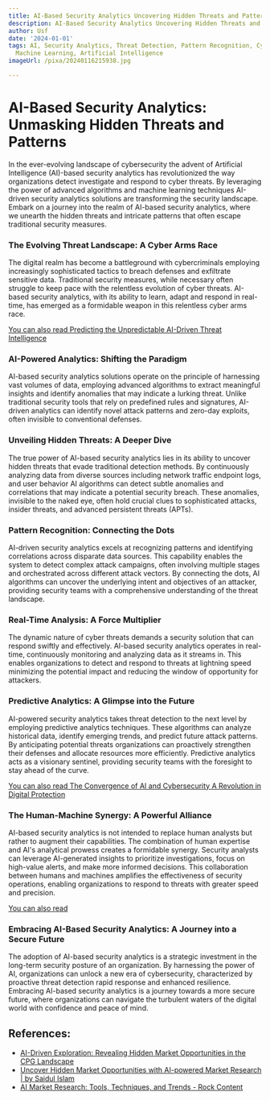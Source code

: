 ```yaml
---
title: AI-Based Security Analytics Uncovering Hidden Threats and Patterns
description: AI-Based Security Analytics Uncovering Hidden Threats and Patterns
author: Usf
date: '2024-01-01'
tags: AI, Security Analytics, Threat Detection, Pattern Recognition, Cybersecurity,
  Machine Learning, Artificial Intelligence
imageUrl: /pixa/20240116215938.jpg

---
```

# AI-Based Security Analytics: Unmasking Hidden  Threats and Patterns

In the ever-evolving landscape of cybersecurity the advent  of Artificial Intelligence (AI)-based security analytics has revolutionized the way organizations detect investigate and respond to cyber threats. By leveraging the  power  of  advanced algorithms and machine  learning techniques AI-driven security analytics solutions are  transforming the security landscape. Embark on a journey into the realm of AI-based security analytics, where  we unearth  the hidden threats and intricate patterns that often escape traditional security measures.

###  The Evolving Threat Landscape: A Cyber Arms Race

The digital realm has  become a battleground with cybercriminals  employing increasingly sophisticated tactics to breach defenses and  exfiltrate sensitive data. Traditional security measures, while necessary often struggle to keep pace with the relentless evolution of cyber threats. AI-based security analytics, with its ability to  learn, adapt and respond in real-time, has emerged as a formidable weapon in this relentless cyber arms race.

[You can also read Predicting the Unpredictable AI-Driven  Threat Intelligence](Predicting%20the%20Unpredictable%20AI-Driven%20Threat%20Intelligence)


### AI-Powered Analytics: Shifting the Paradigm

AI-based security analytics solutions  operate on  the principle of harnessing vast volumes of data,  employing advanced algorithms to  extract  meaningful  insights and  identify anomalies that may indicate a lurking threat. Unlike traditional security tools that rely on predefined rules and signatures, AI-driven analytics can identify novel attack  patterns and zero-day exploits,  often invisible to  conventional defenses.

### Unveiling Hidden Threats: A Deeper Dive

The true power of AI-based security analytics  lies in its ability to uncover hidden threats that  evade traditional detection methods. By continuously  analyzing data from diverse  sources including network traffic endpoint logs,  and user behavior AI algorithms can detect subtle  anomalies and correlations that may indicate a potential security breach. These anomalies, invisible to the naked eye, often hold crucial clues to sophisticated attacks, insider threats, and advanced persistent threats (APTs).

### Pattern Recognition: Connecting the Dots

AI-driven security analytics excels at recognizing patterns and identifying correlations across disparate data sources. This capability  enables  the system to  detect complex attack campaigns, often involving multiple stages and orchestrated across different attack  vectors. By connecting the dots, AI algorithms can uncover the  underlying intent and objectives of an attacker, providing security teams with  a comprehensive understanding of the threat landscape.

### Real-Time Analysis: A Force Multiplier

The dynamic nature  of cyber threats demands a security solution that can respond swiftly and effectively. AI-based security analytics operates  in real-time, continuously monitoring and analyzing data as it streams in. This enables organizations to detect and  respond to threats at lightning speed minimizing the potential impact and reducing the window of opportunity for attackers.

### Predictive Analytics:  A Glimpse into the Future

AI-powered security  analytics takes threat  detection to  the next level  by employing predictive analytics techniques. These  algorithms can analyze  historical data, identify emerging trends, and predict future attack patterns. By anticipating potential threats organizations can proactively strengthen their defenses and allocate resources more efficiently. Predictive analytics acts as a visionary sentinel, providing security teams with  the foresight to stay ahead of the curve.

[You can also read The Convergence of AI and Cybersecurity A Revolution in  Digital Protection](The%20Convergence%20of%20AI%20and%20Cybersecurity%20A%20Revolution%20in%20Digital%20Protection)


### The Human-Machine Synergy: A Powerful Alliance

AI-based security analytics is  not intended to replace human analysts but  rather to  augment their capabilities. The combination of human expertise and AI's analytical prowess creates a formidable synergy. Security analysts can leverage AI-generated insights to prioritize investigations, focus  on high-value  alerts, and make more  informed decisions. This  collaboration between humans and machines amplifies the  effectiveness of security operations, enabling organizations to respond to threats with greater speed and precision.

[You can also read ]()


### Embracing AI-Based Security Analytics: A Journey into a Secure Future

The adoption of AI-based security analytics is a strategic investment in the long-term security posture of an  organization. By  harnessing the  power of AI, organizations can unlock a new era of cybersecurity, characterized by proactive  threat detection rapid response and enhanced resilience. Embracing AI-based  security analytics is a journey towards  a more secure future, where  organizations can navigate the turbulent waters of  the digital world with confidence and peace of mind.

## References:
- [AI-Driven Exploration: Revealing Hidden Market Opportunities in the CPG Landscape](https://simporter.com/ai-driven-exploration-revealing-hidden-market-opportunities-in-the-cpg-landscape/)
- [Uncover Hidden Market Opportunities with AI-powered Market Research | by Saidul Islam](https://saidulislam.com/uncover-hidden-market-opportunities-with-ai-powered-market-research-4babf0178d4a)
- [AI Market Research: Tools, Techniques, and Trends - Rock Content](https://rockcontent.com/blog/ai-market-research/)
